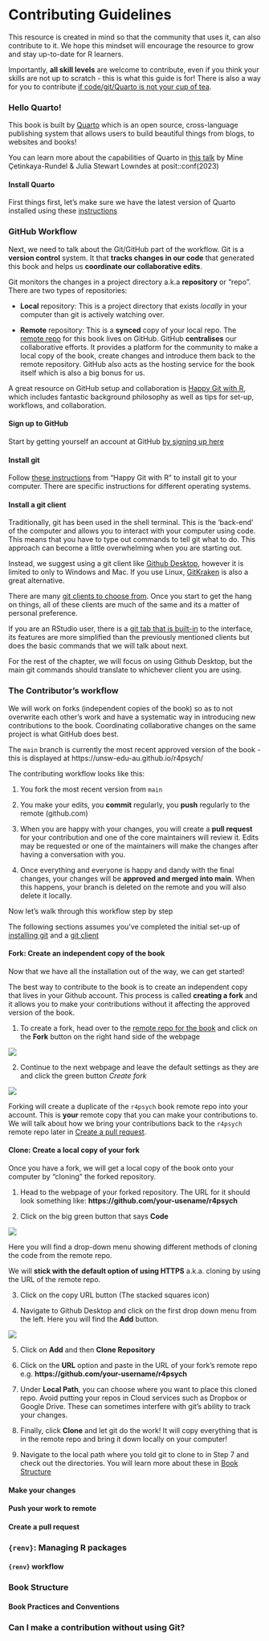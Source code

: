 # Contributing Guidelines

This resource is created in mind so that the community that uses it, can also contribute to it. We hope this mindset will encourage the resource to grow and stay up-to-date for R learners.

Importantly, **all skill levels** are welcome to contribute, even if you think your skills are not up to scratch - this is what this guide is for! There is also a way for you to contribute [if code/git/Quarto is not your cup of tea](#sec-noncode-contributions). 

### Hello Quarto!

This book is built by [Quarto](https://quarto.org/) which is an open source, cross-language publishing system that allows users to build beautiful things from blogs, to websites and books!

You can learn more about the capabilities of Quarto in [this talk](https://www.youtube.com/watch?v=p7Hxu4coDl8) by Mine Çetinkaya-Rundel & Julia Stewart Lowndes at posit::conf(2023)

#### Install Quarto {#sec-installquarto}

First things first, let's make sure we have the latest version of Quarto installed using these [instructions](https://quarto.org/docs/get-started/)

### GitHub Workflow {#sec-githubworkflow}

Next, we need to talk about the Git/GitHub part of the workflow. Git is a **version control** system. It that **tracks changes in our code** that generated this book and helps us **coordinate our collaborative edits**.

Git monitors the changes in a project directory a.k.a **repository** or "repo". There are two types of repositories:

-   **Local** repository: This is a project directory that exists *locally* in your computer than git is actively watching over.

-   **Remote** repository: This is a **synced** copy of your local repo. The [remote repo](https://github.com/unsw-edu-au/r4psych) for this book lives on GitHub. GitHub **centralises** our collaborative efforts. It provides a platform for the community to make a local copy of the book, create changes and introduce them back to the remote repository. GitHub also acts as the hosting service for the book itself which is also a big bonus for us.

::: {.callout-tip}
A great resource on GitHub setup and collaboration is [Happy Git with R](https://happygitwithr.com/), which includes fantastic background philosophy as well as tips for set-up, workflows, and collaboration.
:::

#### Sign up to GitHub

Start by getting yourself an account at GitHub [by signing up here](https://github.com/signup)

#### Install git {#sec-installgit}

Follow [these instructions](https://happygitwithr.com/install-git) from "Happy Git with R" to install git to your computer. There are specific instructions for different operating systems.

#### Install a git client {#sec-installgitclient}

Traditionally, git has been used in the shell terminal. This is the 'back-end' of the computer and allows you to interact with your computer using code. This means that you have to type out commands to tell git what to do. This approach can become a little overwhelming when you are starting out. 

Instead, we suggest using a git client like [Github Desktop](https://desktop.github.com/), however it is limited to only to Windows and Mac. If you use Linux, [GitKraken](https://www.gitkraken.com/git-client) is also a great alternative.

There are many [git clients to choose from](https://git-scm.com/downloads/guis). Once you start to get the hang on things, all of these clients are much of the same and its a matter of personal preference.

If you are an RStudio user, there is a [git tab that is built-in](https://jennybc.github.io/2014-05-12-ubc/ubc-r/session03_git.html#configurerstudio) to the interface, its features are more simplified than the previously mentioned clients but does the basic commands that we will talk about next.

::: callout-note
For the rest of the chapter, we will focus on using Github Desktop, but the main git commands should translate to whichever client you are using.
:::

### The Contributor's workflow

We will work on forks (independent copies of the book) so as to not overwrite each other’s work and have a systematic way in introducing new contributions to the book. Coordinating collaborative changes on the same project is what GitHub does best. 

The `main` branch is currently the most recent approved version of the book - this is displayed at https://unsw-edu-au.github.io/r4psych/

The contributing workflow looks like this:

1. You fork the most recent version from `main`

2. You make your edits, you **commit** regularly, you **push** regularly to the remote (github.com)

3. When you are happy with your changes, you will create a **pull request** for your contribution and one of the core maintainers will review it. Edits may be requested or one of the maintainers will make the changes after having a conversation with you. 

4. Once everything and everyone is happy and dandy with the final changes, your changes will be **approved and merged into main**. When this happens, your branch is deleted on the remote and you will also delete it locally.

Now let's walk through this workflow step by step 

::: {.callout-note}
The following sections assumes you’ve completed the initial set-up of [installing git](#sec-installgit) and a [git client](#sec-installgitclient)
:::

#### Fork: Create an independent copy of the book

Now that we have all the installation out of the way, we can get started!

The best way to contribute to the book is to create an independent copy that lives in your Github account. This process is called **creating a fork** and it allows you to make your contributions without it affecting the approved version of the book. 

1. To create a fork, head over to the [remote repo for the book](https://github.com/unsw-edu-au/r4psych) and click on the **Fork** button on the right hand side of the webpage

![](images/fork.png)

2. Continue to the next webpage and leave the default settings as they are and click the green button *Create fork*

![](images/create_fork.png)

Forking will create a duplicate of the `r4psych` book remote repo into your account. This is **your**  remote copy that you can make your contributions to. We will talk about how we bring your contributions back to the `r4psych`  remote repo later in [Create a pull request](XX).

#### Clone: Create a local copy of your fork
Once you have a fork, we will get a local copy of the book onto your computer by "cloning" the forked repository.

1. Head to the webpage of your forked repository. The URL for it should look something like: **https://github.com/your-usename/r4psych**

2.  Click on the big green button that says **Code**

![](images/remote_repo_clone.png)

Here you will find a drop-down menu showing different methods of cloning the code from the remote repo.

We will **stick with the default option of using HTTPS** a.k.a. cloning by using the URL of the remote repo.

3.  Click on the copy URL button (The stacked squares icon)

4.  Navigate to Github Desktop and click on the first drop down menu from the left. Here you will find the **Add** button.

![](images/add_repo.png)

5.  Click on **Add** and then **Clone Repository**

6.  Click on the **URL** option and paste in the URL of your fork's remote repo e.g. **https://github.com/your-username/r4psych**

7.  Under **Local Path**, you can choose where you want to place this cloned repo. Avoid putting your repos in Cloud services such as Dropbox or Google Drive. These can sometimes interfere with git's ability to track your changes.

8.  Finally, click **Clone** and let git do the work! It will copy everything that is in the remote repo and bring it down locally on your computer!

9.  Navigate to the local path where you told git to clone to in Step 7 and check out the directories. You will learn more about these in [Book Structure](#sec-bookstructure)

#### Make your changes

#### Push your work to remote

#### Create a pull request

### `{renv}`: Managing R packages 

#### `{renv}` workflow

### Book Structure {#sec-bookstructure}

#### Book Practices and Conventions

### Can I make a contribution without using Git? {#sec-noncode-contributions}


